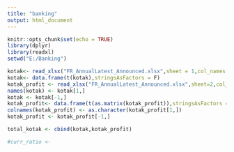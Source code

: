 ---
title: "banking"
output: html_document
---

```{r setup, include=FALSE}
knitr::opts_chunk$set(echo = TRUE)
library(dplyr)
library(readxl)
setwd("E:/Banking")
```

```{r}
kotak<- read_xlsx("FR_AnnualLatest_Announced.xlsx",sheet = 1,col_names = T)
kotak<- data.frame(t(kotak),stringsAsFactors = F)
kotak_profit <- read_xlsx("FR_AnnualLatest_Announced.xlsx",sheet=2,col_names = T)
names(kotak) <- kotak[1,]
kotak <- kotak[-1,]
kotak_profit<- data.frame(t(as.matrix(kotak_profit)),stringsAsFactors = F,check.names = F)
colnames(kotak_profit) <- as.character(kotak_profit[1,])
kotak_profit <- kotak_profit[-1,]

total_kotak <- cbind(kotak,kotak_profit)

#curr_ratio <- 

```

